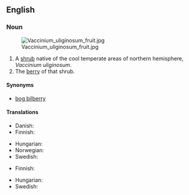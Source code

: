 {{wikipedia|vaccinium uliginosum}}
==English==

===Noun===
[[File:Vaccinium_uliginosum_fruit.jpg|thumb|right]]

{{en-noun|sg=[[northern]] [[bilberry]]|northern bilberries}}

# A [[shrub]] native of the cool temperate areas of northern hemisphere, ''Vaccinium uliginosum''.
# The [[berry]] of that shrub.

====Synonyms====
*[[bog bilberry]]

====Translations====
{{trans-top|shrub}}
* Danish: {{t|da|mose-bølle}}
* Finnish: {{t-|fi|juolukka}}
{{trans-mid}}
* Hungarian: {{t|hu|hamvas áfonya}}
* Norwegian: {{t|no|blokkebær|n}}
* Swedish: {{t+|sv|odon|n}}
{{trans-bottom}}

{{trans-top|berry}}
*Finnish: {{t-|fi|juolukka}}
{{trans-mid}}
* Hungarian: {{t|hu|hamvas áfonya}}
* Swedish: {{t+|sv|odon|n}}
{{trans-bottom}}